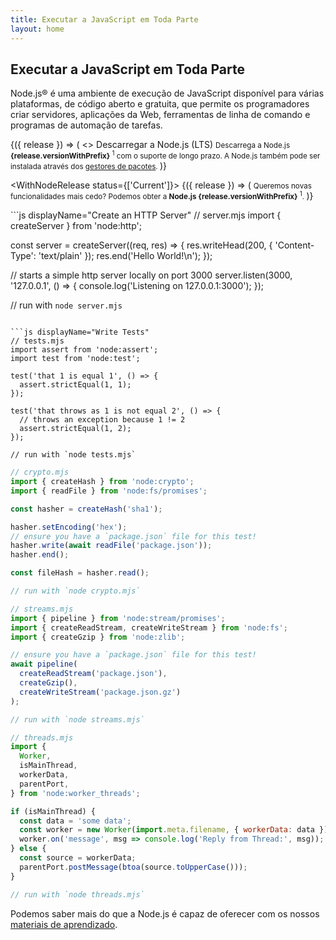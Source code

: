 ```yaml
---
title: Executar a JavaScript em Toda Parte
layout: home
---
```


<section>
<WithBadge section="index" />

<div>
  <h1 className="special">Executar a JavaScript em Toda Parte</h1>

Node.js® é uma ambiente de execução de JavaScript disponível para várias plataformas, de código aberto e gratuita, que permite os programadores criar servidores, aplicações da Web, ferramentas de linha de comando e programas de automação de tarefas.

</div>

<div>
  <WithNodeRelease status={['LTS']}>
    {({ release }) => (
      <>
        <DownloadButton release={release}>Descarregar a Node.js (LTS)</DownloadButton>
        <small>
          Descarrega a Node.js <b>{release.versionWithPrefix}</b>
          <sup title="Descarrega um instalador da Node.js para a nossa plataforma atual">1</sup> com o suporte de longo prazo.
          A Node.js também pode ser instalada através dos <a href="/download/package-manager">gestores de pacotes</a>.
        </small>
      </>
    )}
  </WithNodeRelease>

  <WithNodeRelease status={['Current']}>
    {({ release }) => (
      <small>
        Queremos novas funcionalidades mais cedo?
        Podemos obter a <b>Node.js <DownloadLink release={release}>{release.versionWithPrefix}</DownloadLink></b>
        <sup title="Descarrega um instalador da Node.js para a nossa plataforma atual">1</sup>.
      </small>
    )}
  </WithNodeRelease>
</div>
</section>

<section>
<div>
  ```js displayName="Create an HTTP Server"
  // server.mjs
  import { createServer } from 'node:http';

const server = createServer((req, res) => {
res.writeHead(200, { 'Content-Type': 'text/plain' });
res.end('Hello World!\n');
});

// starts a simple http server locally on port 3000
server.listen(3000, '127.0.0.1', () => {
console.log('Listening on 127.0.0.1:3000');
});

// run with `node server.mjs`

````

```js displayName="Write Tests"
// tests.mjs
import assert from 'node:assert';
import test from 'node:test';

test('that 1 is equal 1', () => {
  assert.strictEqual(1, 1);
});

test('that throws as 1 is not equal 2', () => {
  // throws an exception because 1 != 2
  assert.strictEqual(1, 2);
});

// run with `node tests.mjs`
````

```js displayName="Read and Hash a File"
// crypto.mjs
import { createHash } from 'node:crypto';
import { readFile } from 'node:fs/promises';

const hasher = createHash('sha1');

hasher.setEncoding('hex');
// ensure you have a `package.json` file for this test!
hasher.write(await readFile('package.json'));
hasher.end();

const fileHash = hasher.read();

// run with `node crypto.mjs`
```

```js displayName="Streams Pipeline"
// streams.mjs
import { pipeline } from 'node:stream/promises';
import { createReadStream, createWriteStream } from 'node:fs';
import { createGzip } from 'node:zlib';

// ensure you have a `package.json` file for this test!
await pipeline(
  createReadStream('package.json'),
  createGzip(),
  createWriteStream('package.json.gz')
);

// run with `node streams.mjs`
```

```js displayName="Work with Threads"
// threads.mjs
import {
  Worker,
  isMainThread,
  workerData,
  parentPort,
} from 'node:worker_threads';

if (isMainThread) {
  const data = 'some data';
  const worker = new Worker(import.meta.filename, { workerData: data });
  worker.on('message', msg => console.log('Reply from Thread:', msg));
} else {
  const source = workerData;
  parentPort.postMessage(btoa(source.toUpperCase()));
}

// run with `node threads.mjs`
```

</div>

Podemos saber mais do que a Node.js é capaz de oferecer com os nossos [materiais de aprendizado](/learn).

</section>
